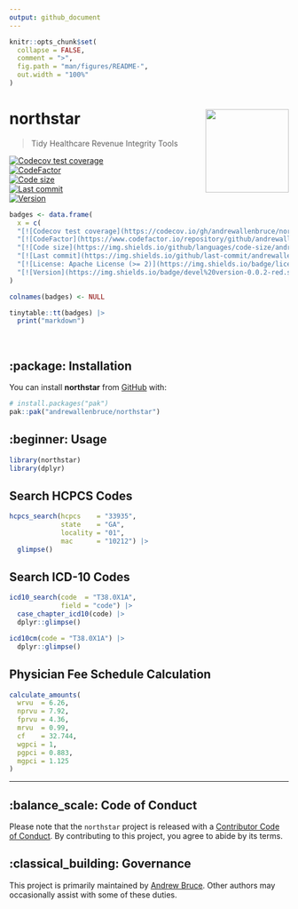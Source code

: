 ```yaml
---
output: github_document
---
```


<!-- README.md is generated from README.Rmd. Please edit that file -->

```r
knitr::opts_chunk$set(
  collapse = FALSE,
  comment = ">",
  fig.path = "man/figures/README-",
  out.width = "100%"
)
```

# northstar <img src="man/figures/logo.png" align="right" height="150" />

> Tidy Healthcare Revenue Integrity Tools

<!-- badges: start -->

[![Codecov test coverage](https://codecov.io/gh/andrewallenbruce/northstar/branch/master/graph/badge.svg)](https://app.codecov.io/gh/andrewallenbruce/northstar?branch=master) <br>
[![CodeFactor](https://www.codefactor.io/repository/github/andrewallenbruce/northstar/badge)](https://www.codefactor.io/repository/github/andrewallenbruce/northstar) <br>
[![Code size](https://img.shields.io/github/languages/code-size/andrewallenbruce/northstar.svg)](https://github.com/andrewallenbruce/northstar) <br>
[![Last commit](https://img.shields.io/github/last-commit/andrewallenbruce/northstar.svg)](https://github.com/andrewallenbruce/northstar/commits/master) <br>
[![Version](https://img.shields.io/badge/devel%20version-0.0.2-red.svg)](https://github.com/andrewallenbruce/northstar)

```r
badges <- data.frame(
  x = c(
  "[![Codecov test coverage](https://codecov.io/gh/andrewallenbruce/northstar/branch/master/graph/badge.svg)](https://app.codecov.io/gh/andrewallenbruce/northstar?branch=master)",
  "[![CodeFactor](https://www.codefactor.io/repository/github/andrewallenbruce/northstar/badge)](https://www.codefactor.io/repository/github/andrewallenbruce/northstar)",
  "[![Code size](https://img.shields.io/github/languages/code-size/andrewallenbruce/northstar.svg)](https://github.com/andrewallenbruce/northstar)",
  "[![Last commit](https://img.shields.io/github/last-commit/andrewallenbruce/northstar.svg)](https://github.com/andrewallenbruce/northstar/commits/master)",
  "[![License: Apache License (>= 2)](https://img.shields.io/badge/license-Apache License (>= 2)-blue.svg)]",
  "[![Version](https://img.shields.io/badge/devel%20version-0.0.2-red.svg)](https://github.com/andrewallenbruce/northstar)")
)

colnames(badges) <- NULL

tinytable::tt(badges) |> 
  print("markdown")
```

<!-- badges: end -->

<br>

## :package: Installation

You can install **northstar** from [GitHub](https://github.com/) with:

``` r
# install.packages("pak")
pak::pak("andrewallenbruce/northstar")
```

## :beginner: Usage

```r
library(northstar)
library(dplyr)
```


## Search HCPCS Codes

```r
hcpcs_search(hcpcs    = "33935", 
             state    = "GA", 
             locality = "01", 
             mac      = "10212") |> 
  glimpse()
```

## Search ICD-10 Codes

```r
icd10_search(code  = "T38.0X1A", 
             field = "code") |> 
  case_chapter_icd10(code) |> 
  dplyr::glimpse()
```


```r
icd10cm(code = "T38.0X1A") |> 
  dplyr::glimpse()
```


## Physician Fee Schedule Calculation

```r
calculate_amounts(
  wrvu  = 6.26,
  nprvu = 7.92,
  fprvu = 4.36,
  mrvu  = 0.99,
  cf    = 32.744,
  wgpci = 1,
  pgpci = 0.883,
  mgpci = 1.125
)
```


------------------------------------------------------------------------------

## :balance_scale: Code of Conduct

Please note that the `northstar` project is released with a [Contributor Code of Conduct](https://andrewallenbruce.github.io/northstar/CODE_OF_CONDUCT.html). By contributing to this project, you agree to abide by its terms.

## :classical_building: Governance

This project is primarily maintained by [Andrew Bruce](https://github.com/andrewallenbruce). Other authors may occasionally assist with some of these duties.
